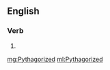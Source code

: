 ==English==

===Verb===
{{head|en|verb form}}

# {{en-past of|Pythagorize}}

[[mg:Pythagorized]]
[[ml:Pythagorized]]